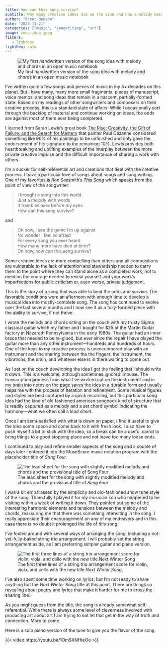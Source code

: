```yaml
---
title: How can this song survive?
subtitle: Why many creative ideas die on the vine and how a melody became a song
author: "Brent Benson"
date: "2024-11-21"
categories: ["music", "songwriting", "art"]
image: song-idea.jpeg
filters:
   - lightbox
lightbox: auto
---
```


![My first handwritten version of the song idea with melody and chords in an open music notebook](song-idea.jpeg){group="song-photos"}

I've written quite a few songs and pieces of music in my 5+ decades on
this planet. But I have many, many more small fragments, pieces of
manuscript, voice memos, and song ideas that remain in a nascent,
partially-formed state. Based on my readings of other songwriters and
composers on their creative process, this is a standard state of
affairs.  While I occasionally sort through the backlog of material
and continue working on ideas, the odds are against most of them ever
being completed.

I learned from Sarah Lewis's great book [The Rise: Creativity, the
Gift of Failure, and the Search for
Mastery](https://www.simonandschuster.com/books/The-Rise/Sarah-Lewis/9781451629248)
that painter Paul Cézanne considered something like 90% of his
paintings to be unfinished and only gave the endorsement of his
signature to the remaining 10%. Lewis provides both heartbreaking and
uplifting examples of the interplay between the more private creative
impulse and the difficult importance of sharing a work with others.

I'm a sucker for self-referential art and creations that deal with the
creative process. I have a particular love of songs about songs and
song writing. One of my favorites is Ron Sexsmith's [*This
Song*](https://www.youtube.com/watch?v=mZccEcewZeU) which speaks from
the point of view of the songwriter:

> I brought a song into this world   
> Just a melody with words   
> It trembles here before my eyes   
> How can this song survive?   

and

> Oh now, I see the game I'm up against   
> No wonder I feel so afraid   
> For every song you ever heard   
> How many more have died at birth?   
> Oh how, how can this song survive?   

Some creative ideas are more compelling than others and all
compositions are vulnerable to the lack of attention and stewardship
needed to carry them to the point where they can stand alone as a
completed work, not to mention the courage needed to reveal yourself
and your work's imperfections for public criticism or, even worse,
private judgement.

This is the story of a song that was able to beat the odds and
survive. The favorable conditions were an afternoon with enough time
to develop a musical idea into mostly-complete song. The song has
continued to evolve over the last several months and I now see it as a
fully-formed piece with the ability to survive, if not thrive.

I wrote the melody and chords sitting on the couch with my trusty
Sigma classical guitar which my father and I bought for $25 at the
Martin Guitar factory in Nazareth Pennsylvania in the early 1980s. The
guitar had an inner brace that needed to be re-glued, but ever since
the repair I have played the guitar more than any other
instrument—hundreds and hundreds of hours. One of the keys to my
creative process is unencumbered play with an instrument and the
sharing between the the fingers, the instrument, the vibrations, the
brain, and whatever else is in there waiting to come out.

As I sat on the couch developing the idea I got the feeling that I
should write it down. This is a welcome, although sometimes ignored
impulse. The transcription process from what I've worked out on the
instrument and in my brain into notes on the page saves the idea in a
durable form and usually helps me with the process of iteration and
refinement.  Some musical figures and styles are best captured by a
quick recording, but this particular song idea had the kind of old
fashioned american songbook kind of structure that is readily captured
as a melody and a set chord symbol indicating the harmony—what we
often call a *lead sheet*.

Once I am semi-satisfied with what is down on paper, I find it useful
to give the idea some space and come back to it with fresh look. I
also have to push myself a bit to stick with the idea, so a break can
be a useful carrot to bring things to a good stopping place and not
leave too many loose ends.

I continued to play and refine smaller aspects of the song and a
couple of days later I entered it into the MuseScore music notation
program with the placeholder title of *Song Four*.

![The lead sheet for the song with slightly modified melody and chords and the provisional title of *Song Four*](Song-Four.png){group="song-photos"}

I was a bit embarassed by the simplicity and old-fashioned show tune
style of the song. Thankfully I played it for my musician son who
happened to be visiting within a week of writing it down.  They
pointed out some of the interesting harmonic elements and tensions
between the melody and chords, reassuring me that there was something
interesting in the song. I really appreciate their encouragement on
any of my endeavors and in this case there is no doubt it prolonged
the life of *this* song.

I've fooled around with several ways of arranging the song, including
a not-yet-fully-baked string trio arrangement. I will probably set the
string arrangement aside, as I am preferring simpler guitar and piano
version.

![The first three lines of a string trio arrangement score for violin, viola, and cello with the new title *Next Winter Song*](Next_Winter_Song_arr_p1.png){group="song-photos"}

I've also spent some time working on lyrics, but I'm not ready to
share anything but the *Next Winter Song* title at this point. There
are things so revealing about poetry and lyrics that make it harder
for me to cross the sharing line.

As you might guess from the title, the song is already somewhat
self-referential. While there is always some level of cleverness
involved with producing art about art I am trying to not let that get
in the way of truth and connection. More to come.

Here is a solo piano version of the tune to give you the flavor of the
song.

{{< video https://youtu.be/1OmSXNHteOo >}}

